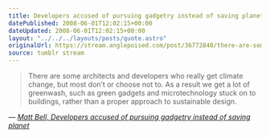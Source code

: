 ```yaml
---
title: Developers accused of pursuing gadgetry instead of saving planet
datePublished: 2008-06-01T12:02:15+00:00
dateUpdated: 2008-06-01T12:02:15+00:00
layout: "../../../layouts/posts/quote.astro"
originalUrl: https://stream.anglepoised.com/post/36772840/there-are-some-architects-and-developers-who
source: tumblr stream
---
```


> There are some architects and developers who really get climate change, but most don&rsquo;t or choose not to. As a result we get a lot of greenwash, such as green gadgets and microtechnology stuck on to buildings, rather than a proper approach to sustainable design.

— <cite>[Matt Bell, _Developers accused of pursuing gadgetry instead of saving planet_](https://www.theguardian.com/environment/2008/may/31/greenbuilding.ethicalliving)</cite>
